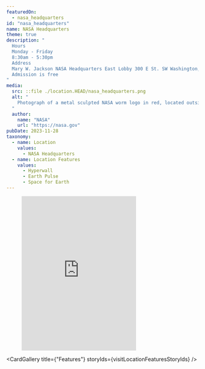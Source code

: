 ```yaml
---
featuredOn:
  - nasa_headquarters
id: "nasa_headquarters"
name: NASA Headquarters
theme: true
description: "
  Hours
  Monday - Friday
  8:30am - 5:30pm
  Address
  Mary W. Jackson NASA Headquarters East Lobby 300 E St. SW Washington, DC 20546
  Admission is free
"
media:
  src: ::file ./location.HEAD/nasa_headquarters.png
  alt: "
    Photograph of a metal sculpted NASA worm logo in red, located outside the Mary W. Jackson NASA Headquarters.
  "
  author:
    name: "NASA"
    url: "https://nasa.gov"
pubDate: 2023-11-28
taxonomy:
  - name: Location
    values: 
      - NASA Headquarters
  - name: Location Features
    values:
      - Hyperwall
      - Earth Pulse
      - Space for Earth
---
```



<Block type="wide">
  <Figure>
    <Embed
      height="405"
      src="https://www.youtube.com/embed/2nzAHdqu2QI"
      title="A Virtual tour of the Earth Information Center"
    />
    <Caption>
    </Caption>
  </Figure>
</Block>

<CardGallery title={"Features"} storyIds={visitLocationFeaturesStoryIds} />

